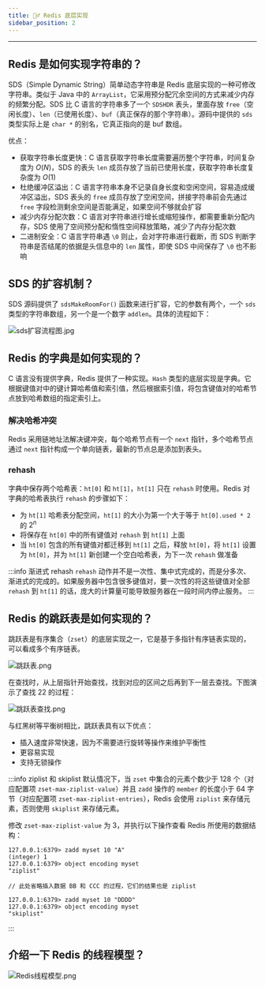```yaml
---
title: 🙋‍♂️ Redis 底层实现
sidebar_position: 2
---
```


----

## Redis 是如何实现字符串的？

SDS（Simple Dynamic String）简单动态字符串是 Redis 底层实现的一种可修改字符串。类似于 Java 中的 `ArrayList`，它采用预分配冗余空间的方式来减少内存的频繁分配。SDS 比 C 语言的字符串多了一个 `SDSHDR` 表头，里面存放 `free`（空闲长度）、`len`（已使用长度）、`buf`（真正保存的那个字符串）。源码中提供的 `sds` 类型实际上是 `char *` 的别名，它真正指向的是 buf 数组。

优点：

- 获取字符串长度更快：C 语言获取字符串长度需要遍历整个字符串，时间复杂度为 $O(N)$，SDS 的表头 `len` 成员存放了当前已使用长度，获取字符串长度复杂度为 $O(1)$
- 杜绝缓冲区溢出：C 语言字符串本身不记录自身长度和空闲空间，容易造成缓冲区溢出，SDS 表头的 `free` 成员存放了空闲空间，拼接字符串前会先通过 `free` 字段检测剩余空间是否能满足，如果空间不够就会扩容
- 减少内存分配次数：C 语言对字符串进行增长或缩短操作，都需要重新分配内存，SDS 使用了空间预分配和惰性空间释放策略，减少了内存分配次数
- 二进制安全：C 语言字符串遇 `\0` 则止，会对字符串进行截断，而 SDS 判断字符串是否结尾的依据是头信息中的 `len` 属性，即使 SDS 中间保存了 `\0` 也不影响

## SDS 的扩容机制？

SDS 源码提供了 `sdsMakeRoomFor()` 函数来进行扩容，它的参数有两个，一个 `sds` 类型的字符串数组，另一个是一个数字 `addlen`。具体的流程如下：

![sds扩容流程图.jpg](https://i.loli.net/2021/07/31/zYeV1apdblOAScB.png)

## Redis 的字典是如何实现的？

C 语言没有提供字典，Redis 提供了一种实现。`Hash` 类型的底层实现是字典。它根据键值对中的键计算哈希值和索引值，然后根据索引值，将包含键值对的哈希节点放到哈希数组的指定索引上。

### 解决哈希冲突

Redis 采用链地址法解决键冲突，每个哈希节点有一个 `next` 指针，多个哈希节点通过 `next` 指针构成一个单向链表，最新的节点总是添加到表头。

### rehash

字典中保存两个哈希表：`ht[0]` 和 `ht[1]`，`ht[1]` 只在 `rehash` 时使用。Redis 对字典的哈希表执行 `rehash` 的步骤如下：

- 为 `ht[1]` 哈希表分配空间，`ht[1]` 的大小为第一个大于等于 `ht[0].used * 2` 的 $2^n$
- 将保存在 `ht[0]` 中的所有键值对 `rehash` 到 `ht[1]` 上面
- 当 `ht[0]` 包含的所有键值对都迁移到 `ht[1]` 之后，释放 `ht[0]`，将 `ht[1]` 设置为 `ht[0]`，并为 `ht[1]` 新创建一个空白哈希表，为下一次 `rehash` 做准备

:::info 渐进式 rehash
`rehash` 动作并不是一次性、集中式完成的，而是分多次、渐进式的完成的。如果服务器中包含很多键值对，要一次性的将这些键值对全部 `rehash` 到 `ht[1]` 的话，庞大的计算量可能导致服务器在一段时间内停止服务。
:::

## Redis 的跳跃表是如何实现的？

跳跃表是有序集合（`zset`）的底层实现之一，它是基于多指针有序链表实现的，可以看成多个有序链表。

![跳跃表.png](https://i.loli.net/2021/07/31/sWy4M7OYBSGvm8h.png)

在查找时，从上层指针开始查找，找到对应的区间之后再到下一层去查找。下图演示了查找 22 的过程：

![跳跃表查找.png](https://i.loli.net/2021/07/31/L3tyY2nzQTOZx6e.png)

与红黑树等平衡树相比，跳跃表具有以下优点：

- 插入速度非常快速，因为不需要进行旋转等操作来维护平衡性
- 更容易实现
- 支持无锁操作

:::info ziplist 和 skiplist
默认情况下，当 `zset` 中集合的元素个数少于 128 个（对应配置项 `zset-max-ziplist-value`）并且 `zadd` 操作的 `member` 的长度小于 64 字节（对应配置项 `zset-max-ziplist-entries`），Redis 会使用 `ziplist` 来存储元素，否则使用 `skiplist` 来存储元素。

修改 `zset-max-ziplist-value` 为 3，并执行以下操作查看 Redis 所使用的数据结构：

```text
127.0.0.1:6379> zadd myset 10 "A"
(integer) 1
127.0.0.1:6379> object encoding myset
"ziplist"

// 此处省略插入数据 BB 和 CCC 的过程，它们的结果也是 ziplist

127.0.0.1:6379> zadd myset 10 "DDDD"
127.0.0.1:6379> object encoding myset
"skiplist"
```
:::

## 介绍一下 Redis 的线程模型？

![Redis线程模型.png](https://i.loli.net/2021/07/31/PK4j3RF1mJsIqbe.png)
